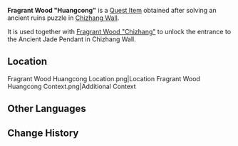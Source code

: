 {{Item Infobox
|id           = 120788
|image        = Item Fragrant Wood Huangcong.png
|type         = Quest Items
|description  = An exquisitely carved piece of fragrant wood that is used in ceremonial rites and exudes a light fragrance. Judging from its shape, there seems to be another piece of fragrant wood to complement this one.
|source1      = Puzzle in [[Chizhang Wall]]
}}
'''Fragrant Wood "Huangcong"''' is a [[Quest Item]] obtained after solving an ancient ruins puzzle in [[Chizhang Wall]].

It is used together with [[Fragrant Wood "Chizhang"]] to unlock the entrance to the Ancient Jade Pendant in Chizhang Wall.

==Location==
<gallery>
Fragrant Wood Huangcong Location.png|Location
Fragrant Wood Huangcong Context.png|Additional Context
</gallery>

==Other Languages==
{{Other Languages|default_hidden=1
|en      = Fragrant Wood "Huangcong"
|zhs     = 香木「黄琮」
|zhs_rm  = 
|zht     = 香木「黃琮」
|zht_rm  = 
|ja      = 香木「黄琮」
|ja_rm   = Kouboku "Kousou"{{Assumed}}
|ko      = 향나무 「황종」
|ko_rm   = 
|es      = Madera de incienso de jade amarillo
|fr      = Bois « Huangcong » parfumé
|ru      = Ароматное дерево «Хуанцун»
|th      = ไม้หอม "Huangcong"
|th_rm   = 
|vi      = Gỗ Thơm "Hoàng Tông"
|de      = Duftendes Holz „Huangcong“
|id      = Kayu Wangi "Huangcong"
|pt      = Madeira Fragrante "Huangcong"
|tr      = Kokulu Odun "Huangcong"
|it      = Legno fragrante Huangcong
}}

==Change History==
{{Change History|4.4}}